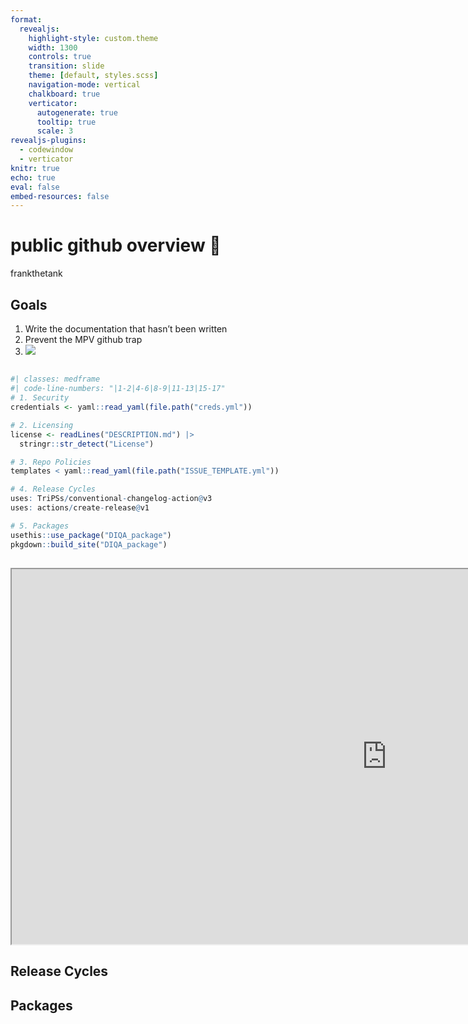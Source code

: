 ```yaml
---
format:
  revealjs:
    highlight-style: custom.theme
    width: 1300
    controls: true
    transition: slide
    theme: [default, styles.scss]
    navigation-mode: vertical
    chalkboard: true
    verticator:
      autogenerate: true
      tooltip: true
      scale: 3
revealjs-plugins:
  - codewindow
  - verticator
knitr: true
echo: true
eval: false
embed-resources: false
---
```


# public github overview 🌊 {data-background-color="#051525"}

frankthetank

## Goals {data-background-color="#051525"}

::: incremental
1.  Write the documentation that hasn't been written
2.  Prevent the MPV github trap
3.  ![](images/dc.gif){.myframe2}
:::

## 

```r
#| classes: medframe
#| code-line-numbers: "|1-2|4-6|8-9|11-13|15-17"
# 1. Security
credentials <- yaml::read_yaml(file.path("creds.yml"))

# 2. Licensing
license <- readLines("DESCRIPTION.md") |>
  stringr::str_detect("License")

# 3. Repo Policies
templates < yaml::read_yaml(file.path("ISSUE_TEMPLATE.yml"))

# 4. Release Cycles
uses: TriPSs/conventional-changelog-action@v3
uses: actions/create-release@v1

# 5. Packages
usethis::use_package("DIQA_package")
pkgdown::build_site("DIQA_package")

```

## 

```{=html}
<iframe width="1200" height="600" src="https://nw-page.github.io/standards/" title="Quarto Documentation" class="myframe2"></iframe>
```

## Release Cycles


## Packages
